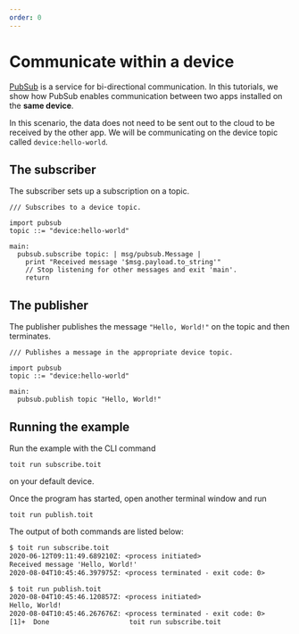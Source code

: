 ```yaml
---
order: 0
---
```


# Communicate within a device

[PubSub](../../../apis/pubsub) is a service for bi-directional
communication. In this tutorials, we show how PubSub enables communication between two apps installed on the **same device**.

In this scenario, the
data does not need to be sent out to the cloud to be received by the other app.
We will be communicating on the device topic called `device:hello-world`.

## The subscriber

The subscriber sets up a subscription on a topic.

```
/// Subscribes to a device topic.

import pubsub
topic ::= "device:hello-world"

main:
  pubsub.subscribe topic: | msg/pubsub.Message |
    print "Received message '$msg.payload.to_string'"
    // Stop listening for other messages and exit 'main'.
    return
```

## The publisher

The publisher publishes the message `"Hello, World!"` on the topic and then terminates.

```
/// Publishes a message in the appropriate device topic.

import pubsub
topic ::= "device:hello-world"

main:
  pubsub.publish topic "Hello, World!"
```

## Running the example

Run the example with the CLI command

```shell
toit run subscribe.toit
```

on your default device.

Once the program has started, open another terminal window and run

```shell
toit run publish.toit
```

The output of both commands are listed below:

```txt
$ toit run subscribe.toit
2020-06-12T09:11:49.689210Z: <process initiated>
Received message 'Hello, World!'
2020-08-04T10:45:46.397975Z: <process terminated - exit code: 0>
```

```txt
$ toit run publish.toit
2020-08-04T10:45:46.120857Z: <process initiated>
Hello, World!
2020-08-04T10:45:46.267676Z: <process terminated - exit code: 0>
[1]+  Done                    toit run subscribe.toit
```
